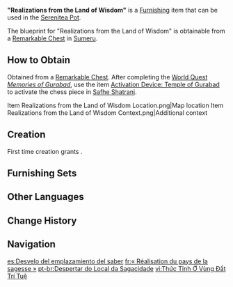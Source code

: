 {{Furnishing Infobox
|id             = 363501
|image          = Item Realizations from the Land of Wisdom.png
|category       = Ornaments
|subcategory    = Potted Plant
|quality        = 3
|adeptal_energy = 60
|load           = 254
|reduced_load   = 254
|description    = A flower pot from the [[House of Daena]] with a humble-looking luminescent plant inside. Its appearance is not exactly attractive, and it doesn't give off nice scents or possess any medicinal properties. To people passing by, it may be easy to ignore and seem at odds with the solemn atmosphere in the House of Daena.<br>However, it is said that the scholar who proposed the installation of these plants specifically selected them because of how common they looked. According to that scholar, these plants can serve as a reminder to all students that despite the plants' ordinary appearance, they still had a place in the halls of the House of Daena, and the same applies to the students &mdash; as such, there is no need to dwell too much on their ancestry or wealth. The most important thing is that everyone is here to immerse themselves in academic study.
|mention        = 
|blueprint      = Remarkable Chest
|source1        = 
}}
'''"Realizations from the Land of Wisdom"''' is a [[Furnishing]] item that can be used in the [[Serenitea Pot]].

The blueprint for "Realizations from the Land of Wisdom" is obtainable from a [[Remarkable Chest]] in [[Sumeru]].

==How to Obtain==
Obtained from a [[Remarkable Chest]]. After completing the [[World Quest]] ''[[Memories of Gurabad]]'', use the item [[Activation Device: Temple of Gurabad]] to activate the chess piece in [[Safhe Shatranj]].
<gallery>
Item Realizations from the Land of Wisdom Location.png|Map location
Item Realizations from the Land of Wisdom Context.png|Additional context
</gallery>

==Creation==
First time creation grants {{Item|Trust|24|x=60}}.
{{Recipe
|type = Creation
|time = 14h
|White Iron Chunk = 8
|sort = White Iron Chunk
}}

==Furnishing Sets==
{{Craft Usage|type=Furnishing Set}}

==Other Languages==
{{Other Languages
|en      = "Realizations from the Land of Wisdom"
|zhs     = 「卓识之地的余醒」
|zhs_rm  = "Zhuóshí zhī Dì de Yúxǐng"
|zht     = 「卓識之地的餘醒」
|zht_rm  = "Zhuóshì zhī Dì de Yúxǐng"
|zh_tl   = 
|ja      = 「卓識の地の明察」
|ja_rm   = "Takushiki no Chi no Meisatsu"
|ja_tl   = 
|ko      = 「탁견의 땅의 불변」
|ko_rm   = "Takgyeon-ui Ttang-ui Bulbyeon"
|ko_tl   = "Unchanging Land of Far Sight"
|es      = Desvelo del emplazamiento del saber
|es_tl   = Unveiling of the Site of Knowledge
|fr      = «&nbsp;Réalisation du pays de la sagesse&nbsp;»
|fr_tl   = "Realization from the Land of Wisdom"
|ru      = «Постижения из страны мудрости»
|ru_tl   = "Comprehensions from the Land of Wisdom"
|th      = "สำนึกของดินแดนแห่งวิสัยทัศน์"
|th_rm   = "Sam-nuek khong Din-daen haeng Wi-sai-that"
|th_tl   = "Realization of the Land of Vision"
|vi      = Thức Tỉnh Ở Vùng Đất Trí Tuệ
|vi_tl   = 
|de      = „Erhabenheit am Ort der Gelehrsamkeit“
|de_tl   = "Sublimity at the Place of Erudition"
|id      = Kesadaran dari Tanah Kebijaksanaan
|id_tl   = Realizations from the Land of Wisdom
|pt      = Despertar do Local da Sagacidade
|pt_tl   = 
|tr      = "Bilgelik Diyarı İdrakı"
|tr_tl   = 
|it      = Zelo della Terra della Saggezza
|it_tl   = Zeal of the Land of Wisdom
}}

==Change History==
{{Change History|3.4}}

==Navigation==
{{Furnishing Navbox|interior}}

[[es:Desvelo del emplazamiento del saber]]
[[fr:« Réalisation du pays de la sagesse »]]
[[pt-br:Despertar do Local da Sagacidade]]
[[vi:Thức Tỉnh Ở Vùng Đất Trí Tuệ]]